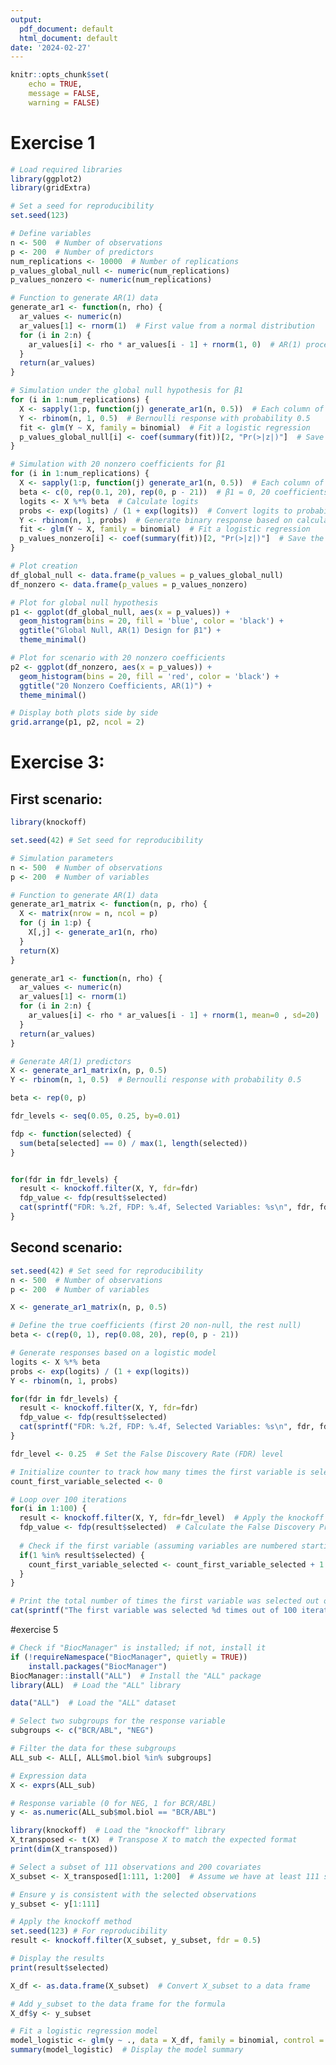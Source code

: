 ```yaml
---
output:
  pdf_document: default
  html_document: default
date: '2024-02-27'
---
```


```r
knitr::opts_chunk$set(
	echo = TRUE,
	message = FALSE,
	warning = FALSE)

```

# Exercise 1

```r
# Load required libraries
library(ggplot2)
library(gridExtra)

# Set a seed for reproducibility
set.seed(123)

# Define variables
n <- 500  # Number of observations
p <- 200  # Number of predictors
num_replications <- 10000  # Number of replications
p_values_global_null <- numeric(num_replications)
p_values_nonzero <- numeric(num_replications)

# Function to generate AR(1) data
generate_ar1 <- function(n, rho) {
  ar_values <- numeric(n)
  ar_values[1] <- rnorm(1)  # First value from a normal distribution
  for (i in 2:n) {
    ar_values[i] <- rho * ar_values[i - 1] + rnorm(1, 0)  # AR(1) process
  }
  return(ar_values)
}

# Simulation under the global null hypothesis for β1
for (i in 1:num_replications) {
  X <- sapply(1:p, function(j) generate_ar1(n, 0.5))  # Each column of X is an AR(1)
  Y <- rbinom(n, 1, 0.5)  # Bernoulli response with probability 0.5
  fit <- glm(Y ~ X, family = binomial)  # Fit a logistic regression
  p_values_global_null[i] <- coef(summary(fit))[2, "Pr(>|z|)"]  # Save the p-value for β1
}

# Simulation with 20 nonzero coefficients for β1
for (i in 1:num_replications) {
  X <- sapply(1:p, function(j) generate_ar1(n, 0.5))  # Each column of X is an AR(1)
  beta <- c(0, rep(0.1, 20), rep(0, p - 21))  # β1 = 0, 20 coefficients at 0.1, the rest at 0
  logits <- X %*% beta  # Calculate logits
  probs <- exp(logits) / (1 + exp(logits))  # Convert logits to probabilities
  Y <- rbinom(n, 1, probs)  # Generate binary response based on calculated probabilities
  fit <- glm(Y ~ X, family = binomial)  # Fit a logistic regression
  p_values_nonzero[i] <- coef(summary(fit))[2, "Pr(>|z|)"]  # Save the p-value for β1
}

# Plot creation
df_global_null <- data.frame(p_values = p_values_global_null)
df_nonzero <- data.frame(p_values = p_values_nonzero)

# Plot for global null hypothesis
p1 <- ggplot(df_global_null, aes(x = p_values)) +
  geom_histogram(bins = 20, fill = 'blue', color = 'black') +
  ggtitle("Global Null, AR(1) Design for β1") +
  theme_minimal()

# Plot for scenario with 20 nonzero coefficients
p2 <- ggplot(df_nonzero, aes(x = p_values)) +
  geom_histogram(bins = 20, fill = 'red', color = 'black') +
  ggtitle("20 Nonzero Coefficients, AR(1)") +
  theme_minimal()

# Display both plots side by side
grid.arrange(p1, p2, ncol = 2)
```


# Exercise 3:

## First scenario:

```r
library(knockoff)

set.seed(42) # Set seed for reproducibility

# Simulation parameters
n <- 500  # Number of observations
p <- 200  # Number of variables

# Function to generate AR(1) data
generate_ar1_matrix <- function(n, p, rho) {
  X <- matrix(nrow = n, ncol = p)
  for (j in 1:p) {
    X[,j] <- generate_ar1(n, rho)
  }
  return(X)
}

generate_ar1 <- function(n, rho) {
  ar_values <- numeric(n)
  ar_values[1] <- rnorm(1)
  for (i in 2:n) {
    ar_values[i] <- rho * ar_values[i - 1] + rnorm(1, mean=0 , sd=20) 
  }
  return(ar_values)
}

# Generate AR(1) predictors
X <- generate_ar1_matrix(n, p, 0.5)
Y <- rbinom(n, 1, 0.5)  # Bernoulli response with probability 0.5

beta <- rep(0, p)

fdr_levels <- seq(0.05, 0.25, by=0.01)

fdp <- function(selected) {
  sum(beta[selected] == 0) / max(1, length(selected))
}


for(fdr in fdr_levels) {
  result <- knockoff.filter(X, Y, fdr=fdr)
  fdp_value <- fdp(result$selected)
  cat(sprintf("FDR: %.2f, FDP: %.4f, Selected Variables: %s\n", fdr, fdp_value, toString(result$selected)))
}

```



## Second scenario:

```r
set.seed(42) # Set seed for reproducibility
n <- 500  # Number of observations
p <- 200  # Number of variables

X <- generate_ar1_matrix(n, p, 0.5)

# Define the true coefficients (first 20 non-null, the rest null)
beta <- c(rep(0, 1), rep(0.08, 20), rep(0, p - 21))

# Generate responses based on a logistic model
logits <- X %*% beta
probs <- exp(logits) / (1 + exp(logits))
Y <- rbinom(n, 1, probs)
```


```r
for(fdr in fdr_levels) {
  result <- knockoff.filter(X, Y, fdr=fdr)
  fdp_value <- fdp(result$selected)
  cat(sprintf("FDR: %.2f, FDP: %.4f, Selected Variables: %s\n", fdr, fdp_value, toString(result$selected)))
}
```


```r
fdr_level <- 0.25  # Set the False Discovery Rate (FDR) level

# Initialize counter to track how many times the first variable is selected
count_first_variable_selected <- 0

# Loop over 100 iterations
for(i in 1:100) {
  result <- knockoff.filter(X, Y, fdr=fdr_level)  # Apply the knockoff filter with the specified FDR level
  fdp_value <- fdp(result$selected)  # Calculate the False Discovery Proportion (FDP)
  
  # Check if the first variable (assuming variables are numbered starting from 1) is selected
  if(1 %in% result$selected) {
    count_first_variable_selected <- count_first_variable_selected + 1
  }
}

# Print the total number of times the first variable was selected out of 100 iterations
cat(sprintf("The first variable was selected %d times out of 100 iterations with an FDR of 0.25.\n", count_first_variable_selected))
```



#exercise 5

```r
# Check if "BiocManager" is installed; if not, install it
if (!requireNamespace("BiocManager", quietly = TRUE))
    install.packages("BiocManager")
BiocManager::install("ALL")  # Install the "ALL" package
library(ALL)  # Load the "ALL" library

```


```r
data("ALL")  # Load the "ALL" dataset
```


```r
# Select two subgroups for the response variable
subgroups <- c("BCR/ABL", "NEG")

# Filter the data for these subgroups
ALL_sub <- ALL[, ALL$mol.biol %in% subgroups]

# Expression data
X <- exprs(ALL_sub)

# Response variable (0 for NEG, 1 for BCR/ABL)
y <- as.numeric(ALL_sub$mol.biol == "BCR/ABL")
```


```r
library(knockoff)  # Load the "knockoff" library
X_transposed <- t(X)  # Transpose X to match the expected format
print(dim(X_transposed))

# Select a subset of 111 observations and 200 covariates
X_subset <- X_transposed[1:111, 1:200]  # Assume we have at least 111 samples and 200 genes

# Ensure y is consistent with the selected observations
y_subset <- y[1:111]

# Apply the knockoff method
set.seed(123) # For reproducibility
result <- knockoff.filter(X_subset, y_subset, fdr = 0.5)

# Display the results
print(result$selected)
```

```r
X_df <- as.data.frame(X_subset)  # Convert X_subset to a data frame

# Add y_subset to the data frame for the formula
X_df$y <- y_subset

# Fit a logistic regression model
model_logistic <- glm(y ~ ., data = X_df, family = binomial, control = list(maxit = 1000))
summary(model_logistic)  # Display the model summary
```

